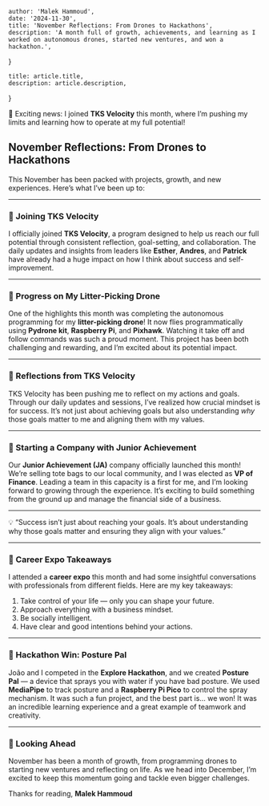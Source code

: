 
    author: 'Malek Hammoud',
    date: '2024-11-30',
    title: 'November Reflections: From Drones to Hackathons',
    description: 'A month full of growth, achievements, and learning as I worked on autonomous drones, started new ventures, and won a hackathon.',
}

    title: article.title,
    description: article.description,
}

<div style={{ padding: '20px', backgroundColor: '#f9f9f9', borderRadius: '8px', marginBottom: '20px' }}>
    🚀 Exciting news: I joined <strong>TKS Velocity</strong> this month, where I’m pushing my limits and learning how to operate at my full potential!
</div>

## November Reflections: From Drones to Hackathons

This November has been packed with projects, growth, and new experiences. Here’s what I’ve been up to:

---

### 🚀 Joining TKS Velocity
I officially joined **TKS Velocity**, a program designed to help us reach our full potential through consistent reflection, goal-setting, and collaboration. The daily updates and insights from leaders like **Esther**, **Andres**, and **Patrick** have already had a huge impact on how I think about success and self-improvement.

---

### 🚁 Progress on My Litter-Picking Drone
One of the highlights this month was completing the autonomous programming for my **litter-picking drone**! It now flies programmatically using **Pydrone kit**, **Raspberry Pi**, and **Pixhawk**. Watching it take off and follow commands was such a proud moment. This project has been both challenging and rewarding, and I’m excited about its potential impact.

---

### 💭 Reflections from TKS Velocity
TKS Velocity has been pushing me to reflect on my actions and goals. Through our daily updates and sessions, I’ve realized how crucial mindset is for success. It’s not just about achieving goals but also understanding *why* those goals matter to me and aligning them with my values.

---

### 👜 Starting a Company with Junior Achievement
Our **Junior Achievement (JA)** company officially launched this month! We’re selling tote bags to our local community, and I was elected as **VP of Finance**. Leading a team in this capacity is a first for me, and I’m looking forward to growing through the experience. It’s exciting to build something from the ground up and manage the financial side of a business.

---

<div style={{ padding: '20px', backgroundColor: '#f9f9f9', borderRadius: '8px', marginBottom: '20px' }}>
    💡 “Success isn’t just about reaching your goals. It’s about understanding why those goals matter and ensuring they align with your values.”
</div>

---

### 🎤 Career Expo Takeaways
I attended a **career expo** this month and had some insightful conversations with professionals from different fields. Here are my key takeaways:
1. Take control of your life — only you can shape your future.
2. Approach everything with a business mindset.
3. Be socially intelligent.
4. Have clear and good intentions behind your actions.

---

### 🎉 Hackathon Win: Posture Pal
João and I competed in the **Explore Hackathon**, and we created **Posture Pal** — a device that sprays you with water if you have bad posture. We used **MediaPipe** to track posture and a **Raspberry Pi Pico** to control the spray mechanism. It was such a fun project, and the best part is... we won! It was an incredible learning experience and a great example of teamwork and creativity.

---

### 🌟 Looking Ahead
November has been a month of growth, from programming drones to starting new ventures and reflecting on life. As we head into December, I’m excited to keep this momentum going and tackle even bigger challenges.

Thanks for reading,
**Malek Hammoud**